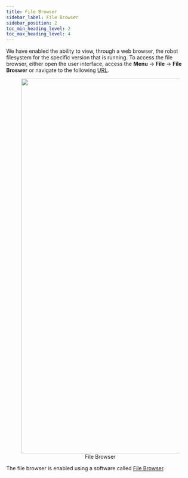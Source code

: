 ```yaml
---
title: File Browser
sidebar_label: File Browser
sidebar_position: 2
toc_min_heading_level: 2
toc_max_heading_level: 4
---
```


We have enabled the ability to view, through a web browser, the robot filesystem
for the specific version that is running. To access the file browser, either open the user
interface, access the **Menu** &srarr; **File** &srarr; **File Broswer** or navigate to the
following [URL](http://192.168.131.1/_/files).

<center>
  <figure>
    <img
      src="/img/outdoornav_images/ui_file_browser.png"
      width="1000"
    />
    <figcaption>File Browser</figcaption>
  </figure>
</center>

The file browser is enabled using a software called [File Browser](https://filebrowser.org/).
